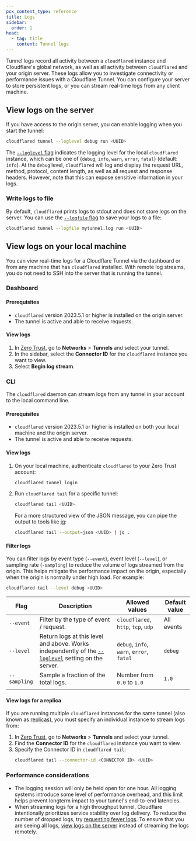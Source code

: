 ```yaml
---
pcx_content_type: reference
title: Logs
sidebar:
  order: 1
head:
  - tag: title
    content: Tunnel logs
---
```


Tunnel logs record all activity between a `cloudflared` instance and Cloudflare's global network, as well as all activity between `cloudflared` and your origin server. These logs allow you to investigate connectivity or performance issues with a Cloudflare Tunnel. You can configure your server to store persistent logs, or you can stream real-time logs from any client machine.

## View logs on the server

If you have access to the origin server, you can enable logging when you start the tunnel:

```sh
cloudflared tunnel --loglevel debug run <UUID>
```

The [`--loglevel` flag](/cloudflare-one/connections/connect-networks/configure-tunnels/tunnel-run-parameters/#loglevel) indicates the logging level for the local `cloudflared` instance, which can be one of {`debug`, `info`, `warn`, `error`, `fatal`} (default: `info`). At the `debug` level, `cloudflared` will log and display the request URL, method, protocol, content length, as well as all request and response headers. However, note that this can expose sensitive information in your logs.

### Write logs to file

By default, `cloudflared` prints logs to stdout and does not store logs on the server. You can use the [`--logfile` flag](/cloudflare-one/connections/connect-networks/configure-tunnels/tunnel-run-parameters/#logfile) to save your logs to a file:

```sh
cloudflared tunnel --logfile mytunnel.log run <UUID>
```

## View logs on your local machine

You can view real-time logs for a Cloudflare Tunnel via the dashboard or from any machine that has `cloudflared` installed. With remote log streams, you do not need to SSH into the server that is running the tunnel.

### Dashboard

#### Prerequisites

- `cloudflared` version 2023.5.1 or higher is installed on the origin server.
- The tunnel is active and able to receive requests.

#### View logs

1. In [Zero Trust](https://one.dash.cloudflare.com/), go to **Networks** > **Tunnels** and select your tunnel.
2. In the sidebar, select the **Connector ID** for the `cloudflared` instance you want to view.
3. Select **Begin log stream**.

### CLI

The `cloudflared` daemon can stream logs from any tunnel in your account to the local command line.

#### Prerequisites

- `cloudflared` version 2023.5.1 or higher is installed on both your local machine and the origin server.
- The tunnel is active and able to receive requests.

#### View logs

1. On your local machine, authenticate `cloudflared` to your Zero Trust account:

   ```sh
   cloudflared tunnel login
   ```

2. Run `cloudflared tail` for a specific tunnel:

   ```sh
   cloudflared tail <UUID>
   ```

   For a more structured view of the JSON message, you can pipe the output to tools like [jq](https://stedolan.github.io/jq/):

   ```sh
   cloudflared tail --output=json <UUID> | jq .
   ```

#### Filter logs

You can filter logs by event type (`--event`), event level (`--level`), or sampling rate (`-sampling`) to reduce the volume of logs streamed from the origin. This helps mitigate the performance impact on the origin, especially when the origin is normally under high load. For example:

```sh
cloudflared tail --level debug <UUID>
```

| Flag         | Description                                                                                                                                                                                           | Allowed values                            | Default value |
| ------------ | ----------------------------------------------------------------------------------------------------------------------------------------------------------------------------------------------------- | ----------------------------------------- | ------------- |
| `--event`    | Filter by the type of event / request.                                                                                                                                                                | `cloudflared`, `http`, `tcp`, `udp`       | All events    |
| `--level`    | Return logs at this level and above. Works independently of the [`--loglevel`](/cloudflare-one/connections/connect-networks/configure-tunnels/tunnel-run-parameters/#loglevel) setting on the server. | `debug`, `info`, `warn`, `error`, `fatal` | `debug`       |
| `--sampling` | Sample a fraction of the total logs.                                                                                                                                                                  | Number from `0.0` to `1.0`                | `1.0`         |
|              |                                                                                                                                                                                                       |                                           |               |

#### View logs for a replica

If you are running multiple `cloudflared` instances for the same tunnel (also known as [replicas](/cloudflare-one/connections/connect-networks/deploy-tunnels/deploy-cloudflared-replicas/)), you must specify an individual instance to stream logs from:

1. In [Zero Trust](https://one.dash.cloudflare.com/), go to **Networks** > **Tunnels** and select your tunnel.
2. Find the **Connector ID** for the `cloudflared` instance you want to view.
3. Specify the Connector ID in `cloudflared tail`:
   ```sh
   cloudflared tail --connector-id <CONNECTOR ID> <UUID>
   ```

### Performance considerations

- The logging session will only be held open for one hour. All logging systems introduce some level of performance overhead, and this limit helps prevent longterm impact to your tunnel's end-to-end latencies.
- When streaming logs for a high throughput tunnel, Cloudflare intentionally prioritizes service stability over log delivery. To reduce the number of dropped logs, try [requesting fewer logs](#filter-logs). To ensure that you are seeing all logs, [view logs on the server](/cloudflare-one/connections/connect-networks/monitor-tunnels/logs/#view-logs-on-the-server) instead of streaming the logs remotely.
